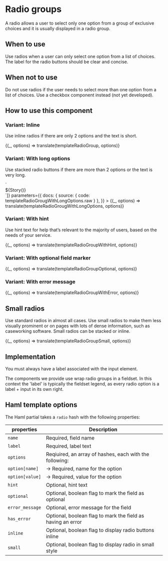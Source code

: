 

<Meta title="Forms/Radio group" />

# Radio groups

A radio allows a user to select only one option from a group of exclusive choices and it is usually displayed in a radio group.

## When to use

Use radios when a user can only select one option from a list of choices. The label for the radio buttons should be clear and concise. 

## When not to use

Do not use radios if the user needs to select more than one option from a list of choices. Use a checkbox component instead (not yet developed). 

## How to use this component

### Variant: Inline

Use inline radios if there are only 2 options and the text is short. 

<Preview>
  <Story
    name="Basic"
    parameters={{ docs: { source: { code: templateRadioGroup.raw } } }}
  >
    {(_, options) => translate(templateRadioGroup, options)}
  </Story>
</Preview>

### Variant: With long options

Use stacked radio buttons if there are more than 2 options or the text is very long.

<Preview>
  <Story
    name="With long options"
    decorators={[(Story) => `<div style="max-width: 540px">${Story()}</div>`]}
    parameters={{
      docs: { source: { code: templateRadioGrougWithLongOptions.raw } },
    }}
  >
    {(_, options) => translate(templateRadioGrougWithLongOptions, options)}
  </Story>
</Preview>

### Variant: With hint

Use hint text for help that’s relevant to the majority of users, based on the needs of your service.

<Preview>
  <Story
    name="With hint"
    parameters={{ docs: { source: { code: templateRadioGroupWithHint.raw } } }}
  >
    {(_, options) => translate(templateRadioGroupWithHint, options)}
  </Story>
</Preview>

### Variant: With optional field marker

<Preview>
  <Story
    name="Optional field"
    parameters={{ docs: { source: { code: templateRadioGroupOptional.raw } } }}
  >
    {(_, options) => translate(templateRadioGroupOptional, options)}
  </Story>
</Preview>

### Variant: With error message

<Preview>
  <Story
    name="With error"
    parameters={{ docs: { source: { code: templateRadioGroupWithError.raw } } }}
  >
    {(_, options) => translate(templateRadioGroupWithError, options)}
  </Story>
</Preview>

## Small radios

Use standard radios in almost all cases. Use small radios to make them less visually prominent or on pages with lots of dense information, such as caseworking software. Small radios can be stacked or inline. 

<Preview>
  <Story
    name="Small"
    parameters={{ docs: { source: { code: templateRadioGroupSmall.raw } } }}
  >
    {(_, options) => translate(templateRadioGroupSmall, options)}
  </Story>
</Preview>

## Implementation 

You must always have a label associated with the input element.   

The components we provide use wrap radio groups in a fieldset. In this context the 'label' is typically the fieldset legend, as every radio option is a label + input in its own right.

## Haml template options

The Haml partial takes a `radio` hash with the following properties:

| properties      | Description                                                 |
| --------------- | ----------------------------------------------------------- |
| `name`          | Required, field name                                        |
| `label`         | Required, label text                                        |
| `options`       | Reqiuired, an array of hashes, each with the following:     |
| `option[name]`  | &rarr; Required, name for the option                        |
| `option[value]` | &rarr; Required, value for the option                       |
| `hint`          | Optional, hint text                                         |
| `optional`      | Optional, boolean flag to mark the field as optional        |
| `error_message` | Optional, error message for the field                       |
| `has_error`     | Optional, boolean flag to mark the field as having an error |
| `inline`        | Optional, boolean flag to display radio buttons inline      |
| `small`         | Optional, boolean flag to display radio in small style      |
